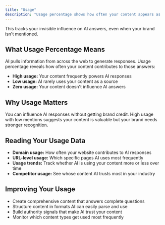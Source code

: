 ```yaml
---
title: "Usage"
description: "Usage percentage shows how often your content appears as a source in AI responses."
---
```


This tracks your invisible influence on AI answers, even when your brand isn't mentioned. 

## What Usage Percentage Means

AI pulls information from across the web to generate responses. Usage percentage reveals how often your content contributes to those answers:

- **High usage:** Your content frequently powers AI responses
- **Low usage:** AI rarely uses your content as a source
- **Zero usage:** Your content doesn't influence AI answers

## Why Usage Matters

You can influence AI responses without getting brand credit. High usage with low mentions suggests your content is valuable but your brand needs stronger recognition.

## Reading Your Usage Data

- **Domain usage:** How often your website contributes to AI responses
- **URL-level usage:** Which specific pages AI uses most frequently
- **Usage trends:** Track whether AI is using your content more or less over time
- **Competitor usage:** See whose content AI trusts most in your industry

## Improving Your Usage

- Create comprehensive content that answers complete questions
- Structure content in formats AI can easily parse and use
- Build authority signals that make AI trust your content
- Monitor which content types get used most frequently